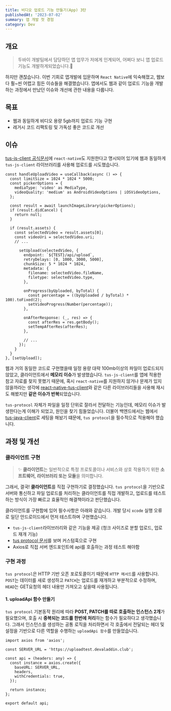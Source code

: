 ```yaml
---
title: 비디오 업로드 기능 만들기(App) 3탄
publishedAt: '2023-07-02'
summary: 앱 개발 첫 경험
category: Dev
---
```


## 개요

> 두바이 개발팀에서 담당하던 앱 업무가 저에게 인계되어, 어쩌다 보니 앱 업로드 기능도 개발하게되었습니다.😤

하지만 괜찮습니다. 이번 기회로 앱개발에 입문하며 `React Native`에 익숙해졌고, 웹보다 훨~씬 어렵고 힘든 이슈들을 해결했습니다.
앱에서도 웹과 같이 업로드 기능을 개발하는 과정에서 만났던 이슈와 개선에 관한 내용을 다룹니다.

## 목표

- 웹과 동일하게 비디오 용량 5gb까지 업로드 기능 구현
- 레거시 코드 리팩토링 및 가독성 좋은 코드로 개선

## 이슈

[tus-js-client 공식문서](https://github.com/tus/tus-js-client)에
`react-native`도 지원한다고 명시되어 있기에 웹과 동일하게 `tus-js-client` 라이브러리를 사용해 업로드를 시도했습니다.

```tsx title="useUploadVideoScreen.tsx"
const handleUploadVideo = useCallback(async () => {
  const limitSize = 1024 * 1024 * 5000;
  const pickerOptions = {
    mediaType: 'video' as MediaType,
    videoQuality: 'medium' as AndroidVideoOptions | iOSVideoOptions,
  };

  const result = await launchImageLibrary(pickerOptions);
  if (result.didCancel) {
    return null;
  }

  if (result.assets) {
    const selectedVideo = result.assets[0];
    const videoUri = selectedVideo.uri;
    // ...

      setUpload(selectedVideo, {
        endpoint: `${TEST}/api/upload`,
        retryDelays: [0, 1000, 3000, 5000],
        chunkSize: 5 * 1024 * 1024,
        metadata: {
          filename: selectedVideo.fileName,
          filetype: selectedVideo.type,
        },

        onProgress(byUploaded, byTotal) {
          const percentage = ((byUploaded / byTotal) * 100).toFixed(2);
          setVideoProgress(Number(percentage));
        },

        onAfterResponse: (_, res) => {
          const afterRes = res.getBody();
          setTempAfterRes(afterRes);
        },

        // ...
      });
    }
  }
}, [setUpload]);
```

웹과 거의 동일한 코드로 구현했을때 일정 용량 대략 100mb이상의 파일이 업로드되지 않았고, 클라이언트에서 **메모리 이슈**가 발생했습니다.
`tus-js-client`를 앱에 적용한 참고 자료를 찾지 못했기 때문에, 혹시 `react-native`를 지원하지 않거나 문제가 있지 않을까라는 생각에
[react-native-tus-client](https://github.com/vinzscam/react-native-tus-client)와 같은 다른 라이브러리들을 사용해 재시도 해봤지만 **같은 이슈가 반복**되었습니다.

`tus-protocol` 자체가 파일을 일정 단위로 잘라서 전달하는 기능인데, 메모리 이슈가 발생한다는게 이해가 되었고, 원인을 찾기 힘들었습니다.
더불어 백엔드에서는 웹에서 [tus-java-client](https://github.com/tus/tus-java-client)로 세팅을 해놨기 떄문에, `tus protocol`을 필수적으로 적용해야 했습니다.

## 과정 및 개선

### 클라이언트 구현

> ✨ **클라이언트**는 일반적으로 특정 프로토콜이나 서비스와 상호 작용하기 위한 **소프트웨어, 라이브러리 또는 모듈**을 의미합니다.

그래서, 결국! **클라이언트**를 직접 구현하기로 결정했습니다.
`tus protocol`을 기반으로 서버와 통신하고 파일 업로드를 처리하는 클라이언트를 직접 개발하고, 업로드를 테스트하는 방식이 가장 빠르고 효율적인 해결책이라고 판단했습니다.

클라이언트를 구현함에 있어 필수사항은 아래와 같습니다. 개발 당시 `xcode` 실행 오류로 일단 안드로이드에서 먼저 테스트하며 구현했습니다.

- `tus-js-client`라이브러리와 같은 기능을 제공 (청크 사이즈로 분할 업로드, 업로드 재개 기능)
- [tus protocol 문서](https://tus.io/protocols/resumable-upload#status)를 보며 커스텀훅으로 구현
- Axios로 직접 서버 엔드포인트에 api를 호출하는 과정 테스트 해야함

### 구현 과정

`tus protocol`은 HTTP 기반 오픈 포로토콜이기 때문에 `HTTP 메서드`를 사용합니다.<br/>
`POST`는 데이터를 새로 생성하고 `PATCH`는 업로드를 재개하고 부분적으로 수정하며, `HEAD`는 GET요청의 헤더 내용만 가져오고 싶을때 사용됩니다.

#### 1. uploadApi 함수 만들기

`tus protocol` 기본동작 원리에 따라 **POST, PATCH를 따로 호출하는 인스턴스 2개**가 필요했으며, 호출 시 **중복되는 코드를 한번에 처리**하는 함수가 필요하다고 생각했습니다.
그래서 인스턴스를 생성하는 공통 로직을 처리하면서 각 호출에서 전달되는 헤더 및 설정을 기반으로 다른 역할을 수행하는 `uploadApi 함수`를 만들었습니다.

```tsx title="tusContext.ts"
import axios from 'axios';

const SERVER_URL = 'https://uploadtest.devaladdin.club';

const api = (headers: any) => {
  const instance = axios.create({
    baseURL: SERVER_URL,
    headers,
    withCredentials: true,
  });

  return instance;
};

export default api;
```
